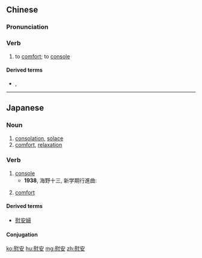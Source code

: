 ==Chinese==
{{zh-forms}}

===Pronunciation===
{{zh-pron
|m=wèi'ān
|cat=v
}}

===Verb===
{{zh-verb}}

# to [[comfort]]; to [[console]]

====Derived terms====
* {{l|cmn|慰安婦}}, {{l|cmn|慰安妇|tr=wèi'ānfù}}

----

==Japanese==
{{ja-kanjitab|い|あん|yomi=on}}

===Noun===
{{ja-noun|いあん}}

# [[consolation]], [[solace]]
# [[comfort]], [[relaxation]]

===Verb===
{{ja-verb-suru|tr=trans|いあん}}

# [[console]]
#* '''1938''', 海野十三, 新学期行進曲:
#*: {{ja-usex|お父さんはお前を'''慰安'''してやろうと思って、そこにレコードを買ってきたよ。|おとうさん は おまえ を '''いあん''' して やろう と おもって、 そこ に レコード を かって きた よ。|Your dad went off there to buy your ass a record to make you feel better.}}
# [[comfort]]

====Derived terms====
* [[慰安婦]]

====Conjugation====
{{ja-suru|いあん}}

[[ko:慰安]]
[[hu:慰安]]
[[mg:慰安]]
[[zh:慰安]]